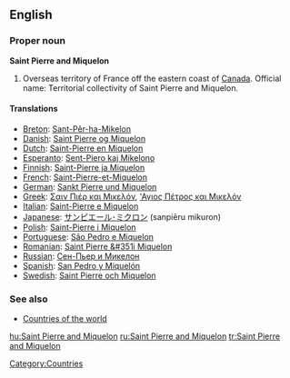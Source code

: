==English==

===Proper noun===
'''Saint Pierre and Miquelon'''

# Overseas territory of France off the eastern coast of [[Canada]]. Official name: Territorial collectivity of Saint Pierre and Miquelon.

====Translations====
*[[Breton]]: [[Sant-Pêr-ha-Mikelon]]
*[[Danish]]: [[Saint Pierre og Miquelon]]
*[[Dutch]]: [[Saint-Pierre en Miquelon]]
*[[Esperanto]]: [[Sent-Piero kaj Mikelono]]
*[[Finnish]]: [[Saint-Pierre ja Miquelon]]
*[[French]]: [[Saint-Pierre-et-Miquelon]]
*[[German]]: [[Sankt Pierre und Miquelon]]
*[[Greek]]: [[Σαιν Πιέρ και Μικελόν]], [['Αγιος Πέτρος και Μικελόν]]
*[[Italian]]: [[Saint-Pierre e Miquelon]]
*[[Japanese]]: [[サンピエール･ミクロン]] (sanpiēru mikuron)
*[[Polish]]: [[Saint-Pierre i Miquelon]]
*[[Portuguese]]: [[São Pedro e Miquelon]]
*[[Romanian]]: [[Saint Pierre &#351i Miquelon]]
*[[Russian]]: [[Сен-Пьер и Микелон]]
*[[Spanish]]: [[San Pedro y Miquelón]]
*[[Swedish]]: [[Saint Pierre och Miquelon]]

===See also===
* [[Countries of the world]]

[[Category:Countries]]

[[hu:Saint Pierre and Miquelon]]
[[ru:Saint Pierre and Miquelon]]
[[tr:Saint Pierre and Miquelon]]
